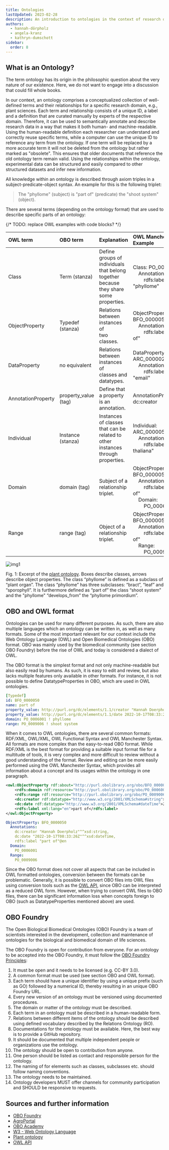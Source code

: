 ```yaml
---
title: Ontologies
lastUpdated: 2023-02-28
description: An introduction to ontologies in the context of research data management.
authors: 
  - hannah-dörpholz
  - angela-kranz
  - kathryn-dumschott
sidebar:
  order: 8
---
```


## What is an Ontology?

The term ontology has its origin in the philosophic question about the very nature of our existence. Here, we do not want to engage into a discussion that could fill whole books.

In our context, an ontology comprises a conceptualized collection of well-defined terms and their relationships for a specific research domain, e.g., plant sciences. Each term and relationship consists of a unique ID, a label and a definition that are curated manually by experts of the respective domain. Therefore, it can be used to semantically annotate and describe research data in a way that makes it both human- and machine-readable. Using the human-readable definition each researcher can understand and correctly reuse specific terms, while a computer can use the unique ID to reference any term from the ontology. If one term will be replaced by a more accurate term it will not be deleted from the ontology but rather marked as "obsolete". This ensures that older documents that reference the old ontology term remain valid. Using the relationships within the ontology, experimental data can be structured and easily compared to other structured datasets and infer new information.

All knowledge within an ontology is described through axiom triples in a subject-predicate-object syntax. An example for this is the following triplet:  
>The "phyllome" (subject) is "part of" (predicate) the "shoot system" (object).  

There are several terms (depending on the ontology format) that are used to describe specific parts of an ontology:

{/* TODO: replace OWL examples with code blocks? */}

| OWL term  | OBO term | Explanation | OWL Manchester Example |
| :-----   | :-----   | :----- | :--------------------- |
| Class    | Term (stanza) | Define groups of individuals<br /> that belong together because<br /> they share some properties. | Class: PO_0006001<br /> &nbsp; &nbsp; Annotations:<br /> &nbsp; &nbsp; &nbsp; &nbsp; rdfs:label "phyllome" |
| ObjectProperty | Typedef (stanza) | Relations between instances of<br /> two classes. | ObjectProperty: BFO_0000050<br /> &nbsp; &nbsp; Annotations: <br /> &nbsp; &nbsp; &nbsp; &nbsp; rdfs:label "part of" |
| DataProperty | no equivalent | Relations between instances of<br /> classes and datatypes. | DataProperty: ARC_00000243<br /> &nbsp; &nbsp; Annotations:<br /> &nbsp; &nbsp; &nbsp; &nbsp; rdfs:label "email" |
| AnnotationProperty | property_value (tag) | Define that a property is an<br /> annotation. | AnnotationProperty: dc:creator |
| Individual | Instance (stanza) | Instances of classes that can be<br /> related to other instances<br /> through properties. | Individual: ARC_00000500<br /> &nbsp; &nbsp; Annotations:<br /> &nbsp; &nbsp; &nbsp; &nbsp; rdfs:label "A. thaliana" |
| Domain | domain (tag) | Subject of a relationship<br /> triplet. | ObjectProperty: BFO_0000050<br /> &nbsp; &nbsp; Annotations: <br /> &nbsp; &nbsp; &nbsp; &nbsp; rdfs:label "part of"<br /> &nbsp; &nbsp; Domain:<br /> &nbsp; &nbsp; &nbsp; &nbsp; PO_0006001 |
| Range | range (tag) | Object of a relationship triplet. | ObjectProperty: BFO_0000050<br /> &nbsp; &nbsp; Annotations: <br /> &nbsp; &nbsp; &nbsp; &nbsp; rdfs:label "part of"<br /> &nbsp; &nbsp; Range:<br /> &nbsp; &nbsp; &nbsp; &nbsp; PO_0009006 |



![img1](@images/fundamentals/plant-ontology-image.png)

Fig. 1: Excerpt of the [plant ontology](https://obofoundry.org/ontology/po.html). Boxes describe classes, arrows describe object properties. The class “phyllome” is defined as a subclass of “plant organ”. The class “phyllome” has three subclasses: “bract”, “leaf” and “sporophyll”. It is furthermore defined as “part of” the class “shoot system” and the "phyllome" “develops_from” the “phyllome primordium”.


## OBO and OWL format

Ontologies can be used for many different purposes. As such, there are also multiple languages which an ontology can be written in, as well as many formats. Some of the most important relevant for our context include the Web Ontology Language (OWL) and Open Biomedical Ontologies (OBO) format. OBO was mainly used by the biomedical community (see section OBO Foundry) before the rise of OWL and today is considered a dialect of OWL.

The OBO format is the simplest format and not only machine-readable but also easily read by humans. As such, it is easy to edit and review, but also lacks multiple features only available in other formats. For instance, it is not possible to define DatatypeProperties in OBO, which are used in OWL ontologies. 

```yaml title="OBO example"
[Typedef]
id: BFO_0000050
name: part of
property_value: http://purl.org/dc/elements/1.1/creator "Hannah Doerpholz" xsd:string
property_value: http://purl.org/dc/elements/1.1/date 2022-10-17T08:33:26Z xsd:dateTime
domain: PO_0006001 ! phyllome
range: PO_0009006 ! shoot system
```


When it comes to OWL ontologies, there are several common formats: RDF/XML, OWL/XML, OWL Functional Syntax and OWL Manchester Syntax. All formats are more complex than the easy-to-read OBO format. While RDF/XML is the best format for providing a suitable input format file for a multitude of tools, it is very complex and more difficult to review without a good understanding of the format. Review and editing can be more easily performed using the OWL Manchester Syntax, which provides all information about a concept and its usages within the ontology in one paragraph.

```xml title="RDF/XML example"
<owl:ObjectProperty rdf:about="http://purl.obolibrary.org/obo/BFO_0000050">
    <rdfs:domain rdf:resource="http://purl.obolibrary.org/obo/PO_0006001"/>
    <rdfs:range rdf:resource="http://purl.obolibrary.org/obo/PO_0009006"/>
    <dc:creator rdf:datatype="http://www.w3.org/2001/XMLSchema#string">Hannah Doerpholz</dc:creator>
    <dc:date rdf:datatype="http://www.w3.org/2001/XMLSchema#dateTime">2022-10-17T08:33:26Z</dc:date>
    <rdfs:label xml:lang="en">part of</rdfs:label>
</owl:ObjectProperty>
```

```yml title="OWL Manchester example"
ObjectProperty: BFO_0000050
  Annotations: 
    dc:creator "Hannah Doerpholz"^^xsd:string,
    dc:date "2022-10-17T08:33:26Z"^^xsd:dateTime,
    rdfs:label "part of"@en
  Domain: 
    PO_0006001
  Range: 
    PO_0009006
```


Since the OBO format does not cover all aspects that can be included in OWL formatted ontologies, conversion between the formats can be problematic. Generally, it is possible to convert OBO files into OWL files using conversion tools such as the [OWL API](https://owlapi.sourceforge.net/), since OBO can be interpreted as a reduced OWL form. However, when trying to convert OWL files to OBO files, there can be significant information loss when concepts foreign to OBO (such as DatatypeProperties mentioned above) are used.


## OBO Foundry
The Open Biological Biomedical Ontologies (OBO) Foundry is a team of scientists interested in the development, collection and maintenance of ontologies for the biological and biomedical domain of life sciences. 

The OBO Foundry is open for contribution from everyone. For an ontology to be accepted into the OBO Foundry, it must follow the [OBO Foundry Principles](https://obofoundry.org/principles/fp-000-summary.html):
1. It must be open and it needs to be licensed (e.g. CC-BY 3.0).
2. A common format must be used (see section OBO and OWL format).
3. Each term should have a unique identifier by using a unique prefix (such as GO) followed by a numerical ID, thereby resulting in an unique OBO Foundry URL.
4. Every new version of an ontology must be versioned using documented procedures.
5. The domain or matter of the ontology must be described.
6. Each term in an ontology must be described in a human-readable form.
7. Relations between different items of the ontology should be described using defined vocabulary described by the Relations Ontology (RO).
8. Documentations for the ontology must be available. Here, the best way is to provide a GitHub repository.
9.  It should be documented that multiple independent people or organizations use the ontology.
10. The ontology should be open to contribution from anyone.
11. One person should be listed as contact and responsible person for the ontology.
12. The naming of for elements such as classes, subclasses etc. should follow naming conventions.
16.  The ontology needs to be maintained.
20.  Ontology developers MUST offer channels for community participation and SHOULD be responsive to requests.

## Sources and further information
* [OBO Foundry](https://obofoundry.org/)
* [AgroPortal](https://agroportal.lirmm.fr)
* [OBO Academy](https://oboacademy.github.io/obook/explanation/owl-format-variants/)
* [W3 - Web Ontology Language](https://www.w3.org/TR/owl-features/)
* [Plant ontology](https://obofoundry.org/ontology/po.html)
* [OWL API](https://owlapi.sourceforge.net/)
